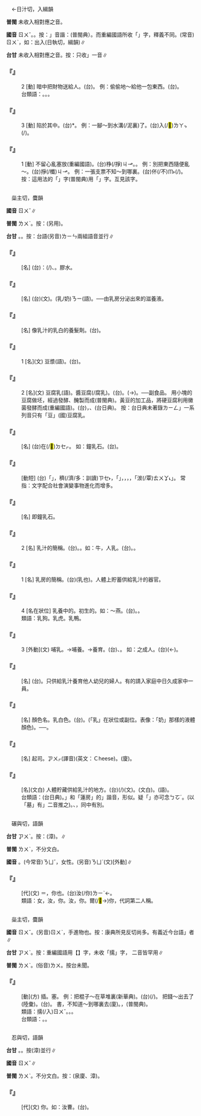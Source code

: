 
=={{ruby|入|ㄖㄨˇ}}==

　←日汁切，入緝韻{{ruby|＝|ㄖㄨˋ}}

'''普閩''' 未收入相對應之音。

'''國音''' <rt>ㄖㄨˇ</rt>。{{ruby|←|ㄖㄨˋ}}。按：{{ruby|「|ㄖㄨˇ}}」音諧：{{ruby|擩|ㄖㄨˇ}}(普閩典）。而重編國語所收「{{ruby|擩|ㄖㄨˋ}}」字，釋義不同。(常音)<rt>ㄖㄨˋ</rt>，如：出入(日執切，緝韻)∥

'''台甘''' 未收入相對應之音。按：只收{{ruby|「|ㆢㄧㆴ ͘}}」一音∥

    

==='''『{{ruby|入|ㄖㄨˇ}}』'''===
:2  [動] 暗中把財物送給人。(台){{ruby|屧|ㄒㄧㄚㆴ}}。 例：偷偷地～給他一包東西。(台){{ruby|偷|ㄊㄠ}}{{ruby|偷|ㄊㄠ}}{{ruby|仔|ㄚ}}{{ruby|屧|ㄒㄧㄚㆴ}}{{ruby|一|ㄐㄧㆵ ͘}}{{ruby|包|ㄅㄠ}}{{ruby|物|ㄇㄧㆷ ͘}}{{ruby|/|ㄇㆭㆷ ͘}}{{ruby|付|ㄏㆦ˫}}{{ruby|伊|ㄧ}}。
:台類語：{{ruby|屧|ㄒㄧㄚㆴ}}。{{ruby|匎|ㄧㄚㆴ}}。{{ruby|塞|ㄙㆤㆷ}}。
:
    

==='''『{{ruby|入|ㄖㄨˇ}}』'''===
:3  [動] 陷於其中。(台){{ruby|<mark>&#xffafc;</mark>|ㄌㄚㆴ}}*。 例：一腳～到水溝(/泥裏)了。(台){{ruby|無|ㆠㄜˊ}}{{ruby|張|ㄉㄧㆫ}}{{ruby|/|ㄉㄧㆧ}}{{ruby|持|ㄉㄧˊ}}入(/<mark>&#xffafc;</mark>)<rt>ㄌㄚㆴ</rt>{{ruby|落|ㄌㄜㆷ ͘}}{{ruby|去|·ㄎㄧ˪}}{{ruby|水|ㄗㄨㄧˋ}}{{ruby|溝|ㄍㄠ}}(/{{ruby|爛|ㄋㄨㄚ˫}}{{ruby|塗|ㄊㆦˊ}}){{ruby|裏|·ㄌㄧㄣ˪}}。
    

==='''『{{ruby|入|ㄖㄨˇ}}』'''===
:1  [動] 不留心亂塞放(重編國語)。(台)棦(/掙)<rt>ㄐㆪ</rt>。{{ruby|塞|ㄙㆤㆷ}}。 例：別把東西隨便亂～。(台){{ruby|物|ㄇㄧㆷ ͘}}{{ruby|/|ㄇㆭㆷ ͘}}{{ruby|件|ㄍㄧㆩ˫}}{{ruby|<mark>&#xffb49;</mark>|ㄇㄞ˪}}{{ruby|稱|ㄑㄧㄣ˪}}{{ruby|彩|ㄘㄞˋ}}{{ruby|四|ㄒㄧ˪}}{{ruby|界|ㄍㄨㆤ˪}}{{ruby|/|ㄍㆤ˪}}掙(/櫼)<rt>ㄐㆪ</rt>。 例：一張支票不知～到哪裏。(台){{ruby|一|ㄐㄧㆵ ͘}}{{ruby|張|ㄉㄧㆫ}}{{ruby|/|ㄉㄧㆧ}}{{ruby|支|ㄐㄧ}}{{ruby|票|ㄆㄧㄜ˪}}伓(/不)<rt>ㆬ˫</rt>{{ruby|知|ㄗㄞ}}{{ruby|掙|ㄐㆪ}}(/{{ruby|塞|ㄙㆤㆷ}}){{ruby|對|ㄉㄨㄧ˪}}{{ruby|底|ㄉㄜˋ}}{{ruby|落|ㄌㄜㆷ ͘}}{{ruby|去|·ㄎㄧ˪}}。 按：這用法的「{{ruby|入|ㄖㄨˇ}}」字(普閩典)用「{{ruby|擩|ㄖㄨˇ}}」字。互見該字。
    

=={{ruby|乳|ㄖㄨˇ}}==

　橤主切，麌韻

'''國音''' <rt>ㄖㄨˇ</rt>∥

'''普閩''' <rt>ㄌㄨˋ</rt>。按：(另用){{ruby|奶|ㄌㄨˋ}}。

'''台甘''' {{ruby|(文)|ㆡㄨˋ}}。{{ruby|(語)|ㄌㄧㄣ}}。按：台語(另音)<rt>ㄌㄧㄣ</rt>{{ruby|、|ㄌㄧㄥ}}{{ruby|。|ㄋㄧ}}{{ruby|、|ㄋㆤ}}兩組語音並行∥

    

==='''『{{ruby|乳|ㄖㄨˇ}}{{ruby|膠|ㄐㄧㄠ}}』'''===
: [名] (台){{ruby|像|ㄑㄧㆫ˫}}{{ruby|/|ㄑㄧㆧ˫}}：{{ruby|乳|ㄋㄧ}}{{ruby|白|ㄅㆤㆷ ͘}}(/{{ruby|牛|ㆣㄧㄨˊ}}{{ruby|奶|ㄌㄧㄥ}}){{ruby|色|ㄒㄧㆤㆶ}}、{{ruby|水|ㄗㄨㄧˋ}}{{ruby|水|ㄗㄨㄧˋ}}{{ruby|丌|ㆤ}}{{ruby|黏|ㄌㄧㆰˊ}}{{ruby|膠|ㄍㄚ}}。膠水。
    

==='''『{{ruby|乳|ㄖㄨˇ}}{{ruby|汁|ㄓ}}』'''===
: [名] (台){{ruby|乳|ㄗㄨˋ}}{{ruby|汁|ㄐㄧㄚㆴ}}(文)。{{ruby|乳|ㄋㆤ}}{{ruby|/|ㄋㄧ}}{{ruby|/|ㄌㄧㄥ}}{{ruby|/|ㄌㄧㄣ}}(乳/奶)<rt>ㄋㄧ</rt>(語)。──由乳房分泌出來的滋養液。
    

==='''『{{ruby|髮|ㄈㄚˇ}}{{ruby|乳|ㄖㄨˇ}}』'''===
: [名] 像乳汁的乳白的養髮劑。(台){{ruby|保|ㄅㆦˋ}}{{ruby|護|ㄏㆦ˫}}{{ruby|頭|ㄊㄠˊ}}{{ruby|毛|ㄇㆭˊ}}{{ruby|丌|ㆤ}}{{ruby|乳|ㄋㄧ}}{{ruby|色|ㄒㄧㆤㆶ}}{{ruby|液|ㄧㆤㆶ ͘}}{{ruby|體|ㄊㆤˋ}}。
    

==='''『{{ruby|豆|ㄉㄡˋ}}{{ruby|乳|ㄖㄨˇ}}』'''===
:1  [名](文) 豆漿(語)。(台){{ruby|豆|ㄉㄠ˫}}{{ruby|乳|ㄋㆤ}}{{ruby|/|ㄋㄧ}}{{ruby|/|ㄌㄧㄥ}}{{ruby|/|ㄌㄧㄣ}}。
    

==='''『{{ruby|豆|ㄉㄡˋ}}{{ruby|乳|ㄖㄨˇ}}』'''===
:2  [名](文) 豆腐乳(語)。醬豆腐(/腐乳)。(台){{ruby|豆|ㄉㄠ˫}}{{ruby|乳|ㆡㄨˋ}}{{ruby|/|ㄌㄨˋ}}。({{ruby|乳|ㆡㄨˋ}}→{{ruby|籹|ㄌㄨˋ}})。──副食品。 用小塊的豆腐做坯，經過發酵、醃製而成(普閩典)。黃豆的加工品，將硬豆腐利用黴菌發酵而成(重編國語)。(台){{ruby|豆|ㄉㄠ˫}}{{ruby|腐|ㄏㄨ˫}}{{ruby|搾|ㄉㆤㆷ}}{{ruby|去|ㄎㄧ˪}}{{ruby|水|ㄗㄨㄧˋ}}{{ruby|分|ㄏㄨㄣ˫}}{{ruby|豉|ㄒㆪ˫}}{{ruby|鹽|ㄧㆰˊ}}，{{ruby|曬|ㄆㄚㆶ}}{{ruby|乾|ㄉㄚ}}、{{ruby|硬|ㄫㆤ˫}}{{ruby|化|ㄏㄨㄚ˪}}{{ruby|再|ㄗㄞ˪}}{{ruby|浸|ㄐㄧㆬ˪}}{{ruby|味|ㆠㄧ˫}}{{ruby|噌|ㄐㄧㄥ}}(台日典)。 按：台日典未著錄{{ruby|「|ㄉㄠ˫}}<rt>ㄌㄧㄥ</rt>」一系列音只有「豆{{ruby|乳|ㆡㄨˋ}}」(國)豆腐乳。
    

==='''『{{ruby|鐘|ㄓㄨㄥ}}{{ruby|乳|ㄖㄨˇ}}』'''===
: [名] (台){{ruby|大|ㄉㄨㄚ˫}}{{ruby|銅|ㄉㄤˊ}}{{ruby|鐘|ㄐㄧㄥ}}{{ruby|丌|ㆤ}}{{ruby|腹|ㄅㄚㆶ}}{{ruby|肚|ㄉㆦˋ}}{{ruby|邊|ㄅㆪ}}{{ruby|有|ㄨ˫}}{{ruby|一|ㄐㄧㆵ ͘}}{{ruby|粒|ㄌㄧㄚㆴ ͘}}{{ruby|一|ㄐㄧㆵ ͘}}{{ruby|粒|ㄌㄧㄚㆴ ͘}}{{ruby|像|ㄑㄧㆫ˫}}{{ruby|/|ㄑㄧㆧ˫}}{{ruby|婦|ㄏㄨ˫}}{{ruby|人|ㆢㄧㄣˊ}}{{ruby|/|ㄌㄧㄣˊ}}{{ruby|乳|ㄌㄧㄥ}}{{ruby|房|ㄅㆲˊ}}{{ruby|是|ㄒㄧ˫}}在(/<mark>&#xf9549;</mark>)<rt>ㄉㆤㆷ</rt>{{ruby|受|ㄒㄧㄨ˫}}{{ruby|鐘|ㄐㄧㄥ}}{{ruby|槌|ㄉㄨㄧˊ}}{{ruby|摃|ㄍㆲ˪}}{{ruby|扑|ㄆㄚㆷ}}{{ruby|部|ㄅㆦ˫}}{{ruby|分|ㄏㄨㄣ˫}}。 如：鐘乳石。(台){{ruby|石|ㄐㄧㄜㆷ ͘}}{{ruby|灰|ㄏㆤ}}{{ruby|/|ㄏㄨㆤ}}{{ruby|岩|ㆣㄧㆰˊ}}{{ruby|洞|ㄉㆲ˫}}{{ruby|中|ㄉㄧㆲ}}{{ruby|因|ㄧㄣ}}{{ruby|滴|ㄉㄧㆷ}}{{ruby|水|ㄗㄨㄧˋ}}{{ruby|沈|ㄉㄧㆬˊ}}{{ruby|澱|ㄉㄧㄢ˫}}{{ruby|像|ㄑㄧㆫ˫}}{{ruby|/|ㄑㄧㆧ˫}}{{ruby|鐘|ㄐㄧㄥ}}{{ruby|乳|ㄌㄧㄥ}}{{ruby|而|ㆢㄧˊ}}{{ruby|/|ㄌㄧˊ}}{{ruby|積|ㄐㄧㆤㆶ}}{{ruby|成|ㄒㄧㄥˊ}}{{ruby|丌|ㆤ}}{{ruby|石|ㄐㄧㄜㆷ ͘}}{{ruby|頭|ㄊㄠˊ}}。
    

==='''『{{ruby|孳|ㄗ}}{{ruby|乳|ㄖㄨˇ}}』'''===
: [動短] (台)「{{ruby|孳|ㄗㄨ}}」{{ruby|是|ㄒㄧ˫}}{{ruby|蕃|ㄏㄨㄢ}}{{ruby|殖|ㄒㄧㆵ ͘}}{{ruby|/|ㄐㄧㆵ ͘}}{{ruby|滋|ㄗㄨ}}{{ruby|生|ㄒㄧㄥ}}，{{ruby|愈|ㆢㄧˋ}}{{ruby|/|ㆡㄨˋ}}{{ruby|/|ㄌㄨˋ}}{{ruby|生|ㄙㆥ}}{{ruby|/|ㄒㆪ}}{{ruby|愈|ㆢㄧˋ}}{{ruby|/|ㆡㄨˋ}}{{ruby|/|ㄌㄨˋ}}穧(/濟/多：訓讀)<rt>ㄗㆤ˫</rt>{{ruby|/|ㄗㄨㆤ˫}}，「{{ruby|乳|ㄌㄧㄥ}}」，{{ruby|指|ㄐㄧˋ}}{{ruby|養|ㄧㆲˋ}}{{ruby|飼|ㄑㄧ˫}}，{{ruby|養|ㄧㆲˋ}}{{ruby|大|ㄉㄨㄚ˫}}，{{ruby|兩|ㄋㆭ˫}}{{ruby|字|ㄌㄧ˫}}{{ruby|合|ㄍㄚㆴ}}{{ruby|起|·ㄎㄧˋ}}{{ruby|來|·ㄌㄞˊ}}，{{ruby|表|ㄅㄧㄠˋ}}{{ruby|示|ㄒㄧ˫}}「{{ruby|生|ㄒㆪ}}湠(/覃)<rt>ㄊㄨㆩ˪</rt>」。 常指：文字配合社會演變事物進化而增多。
    

==='''『{{ruby|石|ㄕˊ}}{{ruby|鐘|ㄓㄨㄥ}}{{ruby|乳|ㄖㄨˇ}}』'''===
: [名] 即鐘乳石。
    

==='''『{{ruby|乳|ㄖㄨˇ}}』'''===
:2  [名] 乳汁的簡稱。(台){{ruby|奶|ㄋㆤ}}{{ruby|/|ㄋㄧ}}。{{ruby|奶|ㄌㄧㄣ}}{{ruby|/|ㄌㄧㄥ}}。如：牛{{ruby|乳|ㄖㄨˇ}}，人乳。(台){{ruby|牛|ㆣㄨˊ}}{{ruby|乳|ㄋㄧ}}{{ruby|/|ㄌㄧㄥ}}。{{ruby|人|ㄌㄤˊ}}{{ruby|乳|ㄋㄧ}}{{ruby|/|ㄌㄧㄥ}}。
    

==='''『{{ruby|乳|ㄖㄨˇ}}』'''===
:1  [名] 乳房的簡稱。(台){{ruby|奶|ㄋㆤ}}{{ruby|/|ㄋㄧ}}(乳也)。人體上貯蓄供給乳汁的器官。
    

==='''『{{ruby|乳|ㄖㄨˇ}}』'''===
:4  [名在狀位] 乳養中的。初生的。如：～燕。(台){{ruby|燕|ㆪ˪}}{{ruby|仔|ㄚ}}{{ruby|囝|ㄍㄧㆩˋ}}。{{ruby|出|ㄘㄨㆵ}}{{ruby|世|ㄒㄧ˪}}{{ruby|未|ㆠㄨㆤ˫}}{{ruby|/|ㆠㆤ˫}}{{ruby|久|ㄍㄨˋ}}{{ruby|丌|ㆤ}}{{ruby|燕|ㆪ˪}}{{ruby|仔|ㄚ}}。
:類語：乳狗。乳虎。乳鴨。
:
    

==='''『{{ruby|乳|ㄖㄨˇ}}』'''===
:3  [外動](文) 哺乳。→哺養。→養育。(台){{ruby|飼|ㄑㄧ˫}}{{ruby|乳|ㄋㄧ}}、{{ruby|養|ㄧㆧˋ}}{{ruby|飼|ㄑㄧ˫}}。 如：{{ruby|乳|ㄖㄨˇ}}之成人。(台){{ruby|加|ㄍㄚ˫}}(←{{ruby|共|ㄍㄤ˫}}){{ruby|伊|ㄧ}}{{ruby|飼|ㄑㄧ˫}}{{ruby|大|ㄉㄨㄚ˫}}{{ruby|漢|ㄏㄢ˪}}。
    

==='''『{{ruby|乳|ㄖㄨˇ}}{{ruby|母|ㄇㄨˇ}}』'''===
: [名] (台){{ruby|乳|ㄋㄧ}}{{ruby|母|ㆠㄨˋ}}{{ruby|/|ㆠㄜˋ}}。只供給乳汁養育他人幼兒的婦人。有的請入家庭中日久成家中一員。
    

==='''『{{ruby|乳|ㄖㄨˇ}}{{ruby|白|ㄅㄞˊ}}』'''===
: [名] 顏色名。乳白色。(台){{ruby|乳|ㄋㄧ}}{{ruby|白|ㄅㆤㆷ ͘}}{{ruby|色|ㄒㄧㆤㆶ}}。(「乳」在狀位或副位。表像：「奶」那樣的液體顏色)。──{{ruby|像|ㄑㄧㆫ˫}}{{ruby|/|ㄑㄧㆧ˫}}{{ruby|乳|ㄋㄧ}}{{ruby|色|ㄒㄧㆤㆶ}}{{ruby|丌|ㆤ}}{{ruby|白|ㄅㆤㆷ ͘}}{{ruby|色|ㄒㄧㆤㆶ}}。
    

==='''『{{ruby|乳|ㄖㄨˇ}}{{ruby|酪|ㄌㄨㄛˋ}}{{ruby|/|ㄌㄠˋ}}』'''===
: [名] 起司。{{ruby|(台)|ㄑㄧˋ}}<rt>ㆡㄨㆷ</rt>(譯音)(英文：Ｃheese)。(廈){{ruby|奶|ㄋㄧ}}{{ruby|酪|ㄌㆦㆶ ͘}}。
    

==='''『{{ruby|乳|ㄖㄨˇ}}{{ruby|房|ㄈㄤˊ}}』'''===
: [名](文白) 人體貯藏供給乳汁的地方。(台){{ruby|乳|ㆡㄨˋ}}{{ruby|房|ㄅㆲˊ}}(/{{ruby|乳|ㄌㄨˋ}}{{ruby|房|ㄅㆲˊ}})(文)。{{ruby|乳|ㄋㄧ}}{{ruby|房|ㄅㆲˊ}}(文白)。{{ruby|乳|ㄋㄧ}}{{ruby|/|ㄌㄧㄥ}}{{ruby|/|ㄋㆤ}}(語)。
:台類語：{{ruby|乳|ㄌㄧㄥ}}{{ruby|模|ㄅㆦˊ}}(台日典)。{{ruby|「|ㄅㆦˊ}}」和「蓮房」的{{ruby|「|ㄅㆦˊ}}」諧音，形似。疑「{{ruby|乳|ㄌㄧㄥ}}{{ruby|房|ㄅㆲˊ}}」亦可念{{ruby|：|ㄌㄧㄥ}}<rt>ㄅㆦˊ</rt>。(以「墓」有{{ruby|「|ㆠㆲ˫}}{{ruby|、|ㆠㆦ˫}}」二音推之)。{{ruby|乳|ㄌㄧㄥ}}{{ruby|房|ㄅㆲˊ}}{{ruby|/|ㄅㆦˊ}}、{{ruby|乳|ㄌㄧㄥ}}{{ruby|模|ㄅㆦˊ}}，同中有別。
:
    

=={{ruby|女|ㄖㄨˇ}}==

　碾與切，語韻

'''台甘''' <rt>ㆡㄨˋ</rt>{{ruby|、|ㄌㄨˋ}}{{ruby|。|ㆡㄨ˫}}{{ruby|、|ㄌㄨ˫}}。按：{{ruby|(文)|ㄋㄧˋ}}(漳)。{{ruby|→|ㄌㄧˋ}}∥

'''普閩''' <rt>ㄌㄨˋ</rt>{{ruby|。|ㄌㄧˋ}}，不分文白。

'''國音''' {{ruby|(文)|ㄖㄨˇ}}。(今常音)<rt>ㄋㄩˇ</rt>，女性。(另音)<rt>ㄋㄩˋ</rt>(文)[外動]∥

    

==='''『{{ruby|女|ㄖㄨˇ}}』'''===
: [代](文) ＝{{ruby|汝|ㄖㄨˇ}}，你也。(台)汝(/你)<rt>ㄌㄧˋ</rt>←{{ruby|<mark>&#xffd7a;</mark>|ㄌㄧˋ}}。
:類語：女，汝，你。汝，你。爾(/<mark>&#xffd7a;</mark>→)你，代詞第二人稱。
:
    

=={{ruby|擩|ㄖㄨˇ}}==

　橤主切，麌韻

'''國音''' <rt>ㄖㄨˇ</rt>。(另音)<rt>ㄖㄨˋ</rt>，手進物也。按：康典所見反切尚多。有義近今台語{{ruby|「|ㄌㄨㄢˋ}}{{ruby|、|ㄌㄨㆤˊ}}」者∥

'''台甘''' <rt>ㆡㄨˋ</rt>{{ruby|，|ㆡㄨˊ}}。按：重編國語用【{{ruby|入|ㄖㄨˇ}}】字，未收「擩」字， 二音皆罕用∥

'''普閩''' <rt>ㄌㄨˋ</rt>。(俗音)<rt>ㄌㄨ</rt>。按台未聞。

    

==='''『{{ruby|擩|ㄖㄨˇ}}』'''===
: [動](方) 插。塞。 例：把棍子～在草堆裏(新華典)。(台){{ruby|棍|ㄍㄨㄣ˪}}{{ruby|仔|ㄚ}}(/{{ruby|柴|ㄘㄚˊ}}{{ruby|箍|ㄎㆦ}}){{ruby|掙|ㄐㆪ}}{{ruby|落|ㄌㄜㆷ ͘}}{{ruby|去|·ㄎㄧ˪}}{{ruby|草|ㄘㄠˋ}}{{ruby|堆|ㄉㄨㄧ}}{{ruby|內|ㄌㄞ˫}}。 把錢～出去了(陸彙)。(台){{ruby|匎|ㄧㄚㆴ}}{{ruby|錢|ㄐㆪˊ}}{{ruby|付|ㄏㆦ˫}}{{ruby|人|·ㄌㄤˊ}}。 書，不知道～到哪裏去(廈)。{{ruby|冊|ㄘㆤㆷ}}，{{ruby|呣|ㆬ˫}}{{ruby|知|ㄗㄞ}}{{ruby|擩|ㄌㄨ}}{{ruby|哪|ㄉㄜˋ}}{{ruby|落|ㄌㄜㆷ ͘}}{{ruby|去|·ㄎㄧ˪}}(普閩典)。
:類語：擩(/入)<rt>ㄖㄨˇ</rt>。{{ruby|塞|ㄙㄞ}}。{{ruby|插|ㄔㄚ}}。
:
:台類語：{{ruby|屧|ㄒㄧㄚㆴ}}。{{ruby|塞|ㄙㆤㆷ}}。
:
    

=={{ruby|汝|ㄖㄨˇ}}==

　忍與切，語韻

'''台甘''' {{ruby|(文)|ㆡㄨˋ}}{{ruby|、|ㄌㄨˋ}}。{{ruby|(語)|ㄌㄧˋ}}。按{{ruby|：|ㆢㄧˋ}}{{ruby|、|ㄌㄧˋ}}(漳)並行∥

'''國音''' <rt>ㄖㄨˇ</rt>∥

'''普閩''' <rt>ㄌㄨˋ</rt>{{ruby|，|ㄌㄧˋ}}。不分文白。按：(泉廈、漳)。

    

==='''『{{ruby|汝|ㄖㄨˇ}}』'''===
: [代](文) 你。如：汝曹。(台){{ruby|您|ㄌㄧㄣˋ}}。
    
